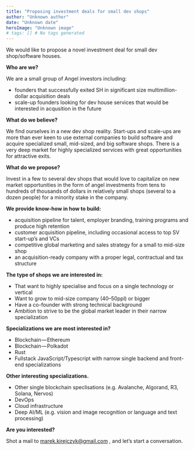 ```yaml
---
title: "Proposing investment deals for small dev shops"
author: "Unknown author"
date: "Unknown date"
heroImage: "Unknown image"
# tags: [] # No tags generated
---
```


We would like to propose a novel investment deal for small dev shop/software houses.

**Who are we?**

We are a small group of Angel investors including:

- founders that successfully exited SH in significant size multimillion-dollar acquisition deals
- scale-up founders looking for dev house services that would be interested in acqusition in the future

**What do we believe?**

We find ourselves in a new dev shop reality. Start-ups and scale-ups are more than ever keen to use external companies to build software and acquire specialized small, mid-sized, and big software shops. There is a very deep market for highly specialized services with great opportunities for attractive exits.

**What do we propose?**

Invest in a few to several dev shops that would love to capitalize on new market opportunities in the form of angel investments from tens to hundreds of thousands of dollars in relatively small shops (several to a dozen people) for a minority stake in the company.

**We provide know-how in how to build:**

- acquisition pipeline for talent, employer branding, training programs and produce high retention
- customer acquisition pipeline, including occasional access to top SV start-up’s and VCs
- competitive global marketing and sales strategy for a small to mid-size shop
- an acquisition-ready company with a proper legal, contractual and tax structure

**The type of shops we are interested in:**

- That want to highly specialise and focus on a single technology or vertical
- Want to grow to mid-size company (40–50ppl) or bigger
- Have a co-founder with strong technical background
- Ambition to strive to be the global market leader in their narrow specialization

**Specializations we are most interested in?**

- Blockchain — Ethereum
- Blockchain — Polkadot
- Rust
- Fullstack JavaScript/Typescript with narrow single backend and front-end specializations

**Other interesting specializations.**

- Other single blockchain speclisations (e.g. Avalanche, Algorand, R3, Solana, Nervos)
- DevOps
- Cloud infrastructure
- Deep AI/ML (e.g. vision and image recognition or language and text processing)

**Are you interested?**

Shot a mail to [marek.kirejczyk@gmail.com](http://marek.kirejczyk@gmail.com) , and let’s start a conversation.